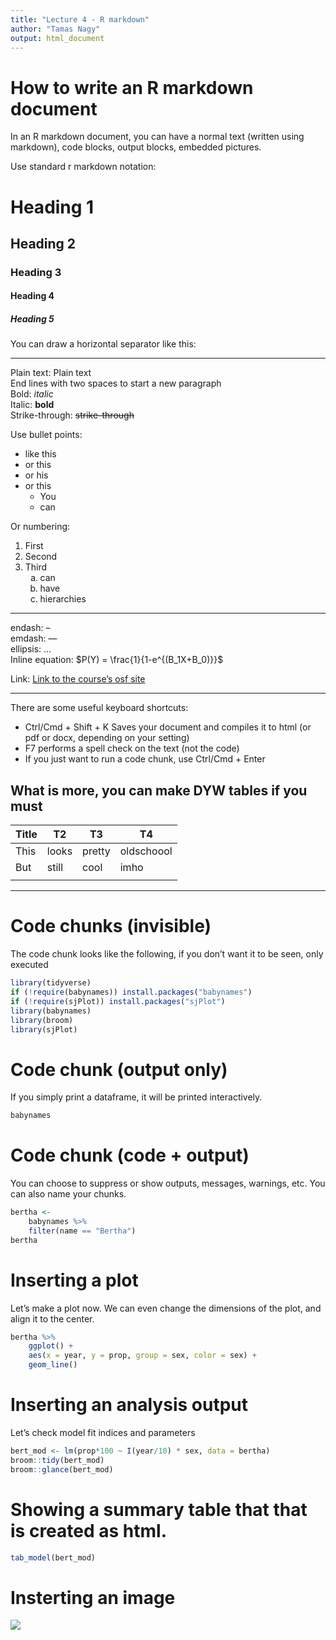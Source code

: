 ```yaml
---
title: "Lecture 4 - R markdown"
author: "Tamas Nagy"
output: html_document
---
```

# How to write an R markdown document

In an R markdown document, you can have a normal text (written using markdown), code blocks, output blocks, embedded pictures. 

Use standard r markdown notation:

# Heading 1
## Heading 2
### Heading 3
#### Heading 4
##### Heading 5


You can draw a horizontal separator like this:

***
Plain text: Plain text  
End lines with two spaces to start a new paragraph  
Bold: *italic*  
Italic: **bold**  
Strike-through: ~~strike-through~~  

Use bullet points:

* like this
* or this
* or his
* or this
    + You
    + can

Or numbering:

1. First
2. Second
3. Third
    a. can
    b. have
    c. hierarchies
    
***
endash: --  
emdash: ---  
ellipsis: ...  
Inline equation: $P(Y) = \frac{1}{1-e^{(B_1X+B_0)}}$  

Link: [Link to the course's osf site](https://osf.io/xcvn7/)  

***  

There are some useful keyboard shortcuts:

* Ctrl/Cmd + Shift + K Saves your document and compiles it to html (or pdf or docx, depending on your setting)
* F7 performs a spell check on the text (not the code)
* If you just want to run a code chunk, use Ctrl/Cmd + Enter

## What is more, you can make DYW tables if you must

Title  | T2    |   T3  |    T4
-------|-------|-------|-----------
   This| looks |pretty | oldschoool
But    | still |cool   | imho
       |       |       |           

***

# Code chunks (invisible)
The code chunk looks like the following, if you don't want it to be seen, only executed

```r
library(tidyverse)
if (!require(babynames)) install.packages("babynames")
if (!require(sjPlot)) install.packages("sjPlot")
library(babynames)
library(broom)
library(sjPlot)
```

# Code chunk (output only)
If you simply print a dataframe, it will be printed interactively.

```r
babynames
```

# Code chunk (code + output)
You can choose to suppress or show outputs, messages, warnings, etc. You can also name your chunks.

```r
bertha <- 
    babynames %>% 
    filter(name == "Bertha") 
bertha
```

# Inserting a plot  
Let's make a plot now. We can even change the dimensions of the plot, and align it to the center.

```r
bertha %>% 
    ggplot() +
    aes(x = year, y = prop, group = sex, color = sex) +
    geom_line()
```

# Inserting an analysis output  
Let's check model fit indices and parameters

```r
bert_mod <- lm(prop*100 ~ I(year/10) * sex, data = bertha)
broom::tidy(bert_mod)
broom::glance(bert_mod)
```

# Showing a summary table that that is created as html. 
```r
tab_model(bert_mod)
```


# Insterting an image
![](http://www.reactiongifs.com/wp-content/uploads/2013/06/deal.gif)



